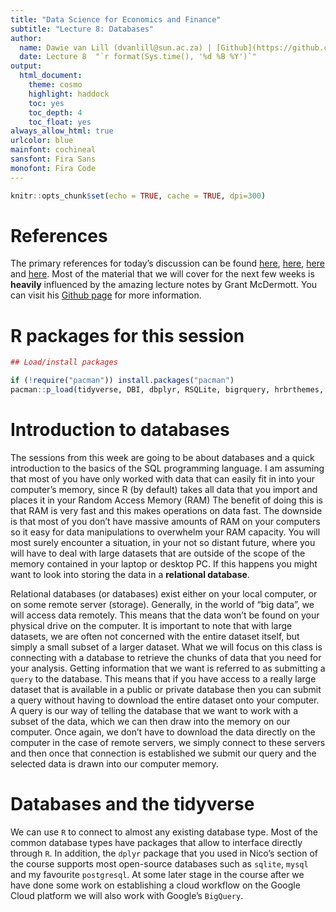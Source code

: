 ```yaml
---
title: "Data Science for Economics and Finance"
subtitle: "Lecture 8: Databases"
author:
  name: Dawie van Lill (dvanlill@sun.ac.za) | [Github](https://github.com/DawievLill)
  date: Lecture 8  "`r format(Sys.time(), '%d %B %Y')`"
output: 
  html_document:
    theme: cosmo
    highlight: haddock
    toc: yes
    toc_depth: 4
    toc_float: yes
always_allow_html: true
urlcolor: blue
mainfont: cochineal
sansfont: Fira Sans
monofont: Fira Code 
---
```


```r
knitr::opts_chunk$set(echo = TRUE, cache = TRUE, dpi=300)
```
# References

The primary references for today's discussion can be found [here](https://raw.githack.com/uo-ec607/lectures/master/16-databases/16-databases.html),  [here](https://datacarpentry.org/R-ecology-lesson/05-r-and-databases.html), [here](https://swcarpentry.github.io/sql-novice-survey/) and [here](https://db.rstudio.com/). Most of the material that we will cover for the next few weeks is **heavily** influenced by the amazing lecture notes by Grant McDermott. You can visit his [Github page](https://github.com/uo-ec607/lectures) for more information.  

# R packages for this session

```r

## Load/install packages

if (!require("pacman")) install.packages("pacman")
pacman::p_load(tidyverse, DBI, dbplyr, RSQLite, bigrquery, hrbrthemes, nycflights13, glue)
```

# Introduction to databases

The sessions from this week are going to be about databases and a quick introduction to the basics of the SQL programming language. I am assuming that most of you have only worked with data that can easily fit in into your computer's memory, since R (by default) takes all data that you import and places it in your Random Access Memory (RAM) The benefit of doing this is that RAM is very fast and this makes operations on data fast. The downside is that most of you don't have massive amounts of RAM on your computers so it easy for data manipulations to overwhelm your RAM capacity. You will most surely encounter a situation, in your not so distant future, where you will have to deal with large datasets that are outside of the scope of the memory contained in your laptop or desktop PC. If this happens you might want to look into storing the data in a **relational database**. 

Relational databases (or databases) exist either on your local computer, or on some remote server (storage). Generally, in the world of "big data", we will access data remotely. This means that the data won't be found on your physical drive on the computer. It is important to note that with large datasets, we are often not concerned with the entire dataset itself, but simply a small subset of a larger dataset. What we will focus on this class is connecting with a database to retrieve the chunks of data that you need for your analysis. Getting information that we want is referred to as submitting a `query` to the database. This means that if you have access to a really large dataset that is available in a public or private database then you can submit a query without having to download the entire dataset onto your computer. A query is our way of telling the database that we want to work with a subset of the data, which we can then draw into the memory on our computer. Once again, we don't have to download the data directly on the computer in the case of remote servers, we simply connect to these servers and then once that connection is established we submit our query and the selected data is drawn into our computer memory. 

# Databases and the tidyverse

We can use `R` to connect to almost any existing database type. Most of the common database types have packages that allow to interface directly through `R`. In addition, the `dplyr` package that you used in Nico's section of the course supports most open-source databases such as `sqlite`, `mysql` and my favourite `postgresql`. At some later stage in the course after we have done some work on establishing a cloud workflow on the Google Cloud platform we will also work with Google's `BigQuery`. 































